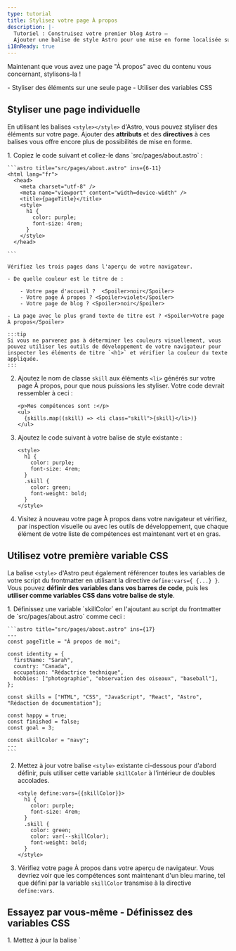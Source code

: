 ```yaml
---
type: tutorial
title: Stylisez votre page À propos
description: |-
  Tutoriel : Construisez votre premier blog Astro —
  Ajouter une balise de style Astro pour une mise en forme localisée sur la page
i18nReady: true
---
```


Maintenant que vous avez une page "À propos" avec du contenu vous concernant, stylisons-la !

<PreCheck>
  - Styliser des éléments sur une seule page
  - Utiliser des variables CSS
</PreCheck>


## Styliser une page individuelle

En utilisant les balises `<style></style>` d'Astro, vous pouvez styliser des éléments sur votre page. Ajouter des **attributs** et des **directives** à ces balises vous offre encore plus de possibilités de mise en forme.

<Steps>
1. Copiez le code suivant et collez-le dans `src/pages/about.astro` :

    ```astro title="src/pages/about.astro" ins={6-11}
    <html lang="fr">
      <head>
        <meta charset="utf-8" />
        <meta name="viewport" content="width=device-width" />
        <title>{pageTitle}</title>
        <style>
          h1 {
            color: purple;
            font-size: 4rem;
          }
        </style>
      </head> 

    ```

    Vérifiez les trois pages dans l'aperçu de votre navigateur.
    
    - De quelle couleur est le titre de :

        - Votre page d'accueil ?  <Spoiler>noir</Spoiler>
        - Votre page À propos ? <Spoiler>violet</Spoiler>
        - Votre page de blog ? <Spoiler>noir</Spoiler>

    - La page avec le plus grand texte de titre est ? <Spoiler>Votre page À propos</Spoiler>

    :::tip
    Si vous ne parvenez pas à déterminer les couleurs visuellement, vous pouvez utiliser les outils de développement de votre navigateur pour inspecter les éléments de titre `<h1>` et vérifier la couleur du texte appliquée.
    :::

2. Ajoutez le nom de classe `skill` aux éléments `<li>` générés sur votre page À propos, pour que nous puissions les styliser. Votre code devrait ressembler à ceci :

    ```astro title="src/pages/about.astro" 'class="skill"'
    <p>Mes compétences sont :</p>
    <ul>
      {skills.map((skill) => <li class="skill">{skill}</li>)}
    </ul>
    ```

3. Ajoutez le code suivant à votre balise de style existante :

    ```astro title="src/pages/about.astro" ins={6-9}
    <style>
      h1 {
        color: purple;
        font-size: 4rem;
      }
      .skill {
        color: green;
        font-weight: bold;
      }
    </style>
    ```



  4. Visitez à nouveau votre page À propos dans votre navigateur et vérifiez, par inspection visuelle ou avec les outils de développement, que chaque élément de votre liste de compétences est maintenant vert et en gras.
</Steps>

## Utilisez votre première variable CSS
La balise `<style>` d'Astro peut également référencer toutes les variables de votre script du frontmatter en utilisant la directive `define:vars={ {...} }`. Vous pouvez **définir des variables dans vos barres de code**, puis les **utiliser comme variables CSS dans votre balise de style**.

<Steps>
1. Définissez une variable `skillColor` en l'ajoutant au script du frontmatter de `src/pages/about.astro` comme ceci :

    ```astro title="src/pages/about.astro" ins={17}
    ---
    const pageTitle = "À propos de moi";

    const identity = {
      firstName: "Sarah",
      country: "Canada",
      occupation: "Rédactrice technique",
      hobbies: ["photographie", "observation des oiseaux", "baseball"],
    };

    const skills = ["HTML", "CSS", "JavaScript", "React", "Astro", "Rédaction de documentation"];

    const happy = true;
    const finished = false;
    const goal = 3;
  
    const skillColor = "navy";
    ---
    ```

2. Mettez à jour votre balise `<style>` existante ci-dessous pour d'abord définir, puis utiliser cette variable `skillColor` à l'intérieur de doubles accolades.

    ```astro title="src/pages/about.astro" "define:vars={{skillColor}}" "var(--skillColor)" del={7} ins={8}
    <style define:vars={{skillColor}}> 
      h1 {
        color: purple;
        font-size: 4rem;
      }
      .skill {
        color: green;
        color: var(--skillColor);
        font-weight: bold;
      }
    </style>
    ```

3. Vérifiez votre page À propos dans votre aperçu de navigateur. Vous devriez voir que les compétences sont maintenant d'un bleu marine, tel que défini par la variable `skillColor` transmise à la directive `define:vars`.
</Steps>

<Box icon="puzzle-piece">

## Essayez par vous-même - Définissez des variables CSS

  <Steps>
  1. Mettez à jour la balise `<style>` sur votre page À propos pour qu'elle corresponde à celle ci-dessous.
  
      ```astro title="src/pages/about.astro"
      <style define:vars={{skillColor, fontWeight, textCase}}>
        h1 {
          color: purple;
          font-size: 4rem;
        }
        .skill {
          color: var(--skillColor);
          font-weight: var(--fontWeight);
          text-transform: var(--textCase);
        }
      </style>
      ```
  
  2. Ajoutez les définitions de variables manquantes dans votre script du frontmatter pour que votre nouvelle balise `<style>` applique avec succès ces styles à votre liste de compétences :
      - La couleur du texte est le bleu marine
      - Le texte est en gras
      - Les éléments de la liste sont en majuscules (lettres capitales)
 </Steps>
<details>
<summary>✅ Montrez-moi le code ! ✅</summary>

```astro title="src/pages/about.astro" ins={18-19}
---
const pageTitle = "À propos de moi";

const identity = {
  firstName: "Sarah",
  country: "Canada",
  occupation: "Rédactrice technique",
  hobbies: ["photographie", "observation des oiseaux", "baseball"],
};

const skills = ["HTML", "CSS", "JavaScript", "React", "Astro", "Rédaction de documentation"];

const happy = true;
const finished = false;
const goal = 3;

const skillColor = "navy";
const fontWeight = "bold";
const textCase = "uppercase";
---
```
</details>

</Box>



<Box icon="check-list">
## Liste de contrôle

<Checklist>
- [ ] Je peux ajouter des styles CSS à une page individuelle en utilisant une balise `<style>` Astro.
- [ ] Je peux utiliser des variables pour styliser des éléments sur la page.
</Checklist>
</Box>

### Ressources
- [Comparaison entre la syntaxe d'Astro et JSX](/fr/reference/astro-syntax/#différences-entre-astro-et-jsx)

- [Balise `<style>` Astro](/fr/guides/styling/#styliser-avec-astro)

- [Variables CSS dans Astro](/fr/guides/styling/#variables-css)
